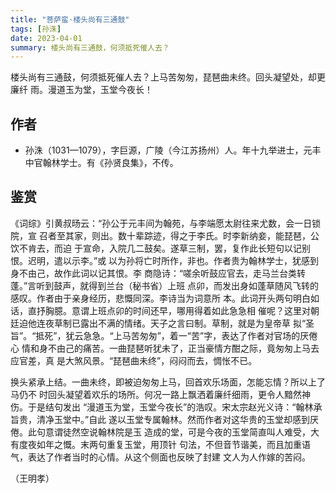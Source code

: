 ```yaml
---
title: "菩萨蛮·楼头尚有三通鼓"
tags: [孙洙]
date: 2023-04-01
summary: 楼头尚有三通鼓，何须抵死催人去？
---
```


楼头尚有三通鼓，何须抵死催人去？上马苦匆匆，琵琶曲未终。回头凝望处，却更廉纤
雨。漫道玉为堂，玉堂今夜长！

## 作者

* 孙洙（1031—1079），字巨源，广陵（今江苏扬州）人。年十九举进士，元丰中官翰林学士。有《孙贤良集》，不传。

## 鉴赏

《词综》引黄叔旸云：“孙公于元丰间为翰苑，与李端愿太尉往来尤数，会一日锁院，宣
召者至其家，则出。数十辈踪迹，得之于李氏。时李新纳妾，能琵琶，公饮不肯去，而迫
于宣命，入院几二鼓矣。遂草三制，罢，复作此长短句以记别恨。迟明，遣以示李。”或
以为孙将亡时所作，非也。作者贵为翰林学士，犹感到身不由己，故作此词以记其恨。李
商隐诗：“嗟余听鼓应官去，走马兰台类转蓬。”言听到鼓声，就得到兰台（秘书省）上班
点卯，而发出身如蓬草随风飞转的感叹。作者由于亲身经历，悲慨同深。李诗当为词意所
本。此词开头两句明白如话，直抒胸臆。意谓上班点卯的时间还早，哪用得着如此急急相
催呢？这里对朝廷迫他连夜草制已露出不满的情绪。天子之言曰制。草制，就是为皇帝草
拟“圣旨”。“抵死”，犹云急急。“上马苦匆匆”，着一“苦”字，表达了作者对官场的厌倦心
情和身不由己的痛苦。一曲琵琶听犹未了，正当豪情方酣之际，竟匆匆上马去应官差，真
是大煞风景。“琵琶曲未终”，闷闷而去，惆怅不已。

换头紧承上结。一曲未终，即被迫匆匆上马，回首欢乐场面，怎能忘情？所以上了马仍不
时回头凝望着欢乐的场所。何况一路上飘洒着廉纤细雨，更令人黯然神伤。于是结句发出
“漫道玉为堂，玉堂今夜长”的浩叹。宋太宗赵光义诗：“翰林承旨贵，清净玉堂中。”自此
遂以玉堂专属翰林。然而作者对这华贵的玉堂却感到厌倦。此句意谓徒然空说翰林院是玉
造成的堂，可是今夜的玉堂简直叫人难受，大有度夜如年之慨。末两句重复玉堂，用顶针
句法，不但音节谐美，而且加重语气，表达了作者当时的心情。从这个侧面也反映了封建
文人为人作嫁的苦闷。

（王明孝）